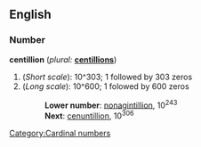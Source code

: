 ==English==
[[Category:Cardinal numbers]]
===Number===
'''centillion'''  (''plural:'' '''[[centillions]]''')
# (''Short scale''): 10^303; 1 followed by 303 zeros
# (''Long scale''): 10^600; 1 folowed by 600 zeros
#:'''Lower number''': [[nonagintillion]], 10<sup>243</sup>
#:'''Next''': [[cenuntillion]], 10<sup>306</sup>